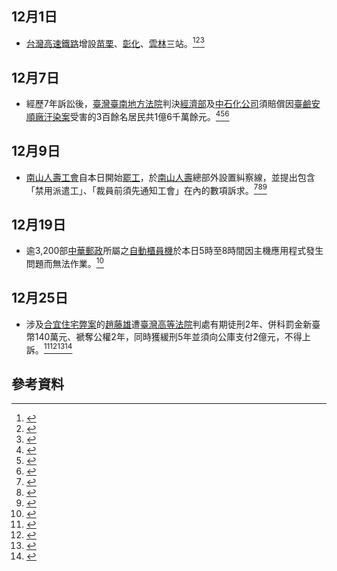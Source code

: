 {{vfd|[[Wikipedia:頁面存廢討論/記錄/2022/06/17#2022年6月臺灣|比較標準]]提刪|date=2022/06/18}}
<noinclude>{{MonthInTaiwan|2015|12}}</noinclude>
== 12月1日 ==
* [[台灣高速鐵路|台灣高速鐵路]]增設[[苗栗車站_(高鐵)|苗栗]]、[[彰化車站_(高鐵)|彰化]]、[[雲林車站|雲林]]三站。<ref>{{cite news|author=翁嫆琄|title=高鐵新3站通車 馬：實現愛台12項政策政見|url=http://newtalk.tw/news/view/2015-12-01/67412|accessdate=2015-12-07|newspaper=[[新頭殼|新頭殼]]|date=2015-12-01|archive-date=2015-12-03|archive-url=https://web.archive.org/web/20151203121521/http://newtalk.tw/news/view/2015-12-01/67412|dead-url=no}}</ref><ref>{{cite news|author=|title=「等到了」高鐵新3站通車|url=http://www.appledaily.com.tw/appledaily/article/headline/20151202/36931120|accessdate=2015-12-07|newspaper=[[蘋果日報_(台灣)|蘋果日報]]|date=2015-12-02|archive-date=2015-12-06|archive-url=https://web.archive.org/web/20151206163556/http://www.appledaily.com.tw/appledaily/article/headline/20151202/36931120/|dead-url=no}}</ref><ref>{{cite news|author=蔡維斌、蘇瑋璇、陳雅玲、林宛諭、張裕珍|title=苗彰雲高鐵新3站 首日4萬人搶搭|url=http://udn.com/news/story/8938/1351061|accessdate=2015-12-07|newspaper=[[聯合報|聯合報]]|date=2015-12-02|deadurl=yes|archiveurl=https://web.archive.org/web/20151204061006/http://udn.com/news/story/8938/1351061|archivedate=2015-12-04}}</ref>

== 12月7日 ==
* 經歷7年訴訟後，[[臺灣臺南地方法院|臺灣臺南地方法院]]判決[[中華民國經濟部|經濟部]]及[[中國石油化學工業開發|中石化公司]]須賠償因[[中石化安順廠污染案|臺鹼安順廠汙染案]]受害的3百餘名居民共1億6千萬餘元。<ref>{{cite news|author=陳耀宗|title=全國最大戴奧辛汙染案宣判：中石化需賠償受害居民1.68億|url=http://www.storm.mg/article/75496|accessdate=2015-12-08|newspaper=[[風傳媒|風傳媒]]|date=2015-12-07|archive-date=2015-12-10|archive-url=https://web.archive.org/web/20151210022527/http://www.storm.mg/article/75496|dead-url=no}}</ref><ref>{{cite news|author=溫正衡|title=安順廠汙染案 經部.中石化判賠1.6億|url=http://news.pts.org.tw/article/312093|accessdate=2015-12-08|newspaper=[[公視新聞|公視新聞]]|date=2015-12-07|archive-date=2015-12-11|archive-url=https://web.archive.org/web/20151211184646/http://news.pts.org.tw/article/312093|dead-url=no}}</ref><ref>{{cite news|author=劉榮輝|title=全國最大戴奧辛污染國賠案　中石化判賠居民1.6億|url=http://www.appledaily.com.tw/realtimenews/article/new/20151207/748240|accessdate=2015-12-08|newspaper=[[蘋果日報_(台灣)|蘋果日報]]|date=2015-12-07|archive-date=2016-01-25|archive-url=https://web.archive.org/web/20160125150245/http://www.appledaily.com.tw/realtimenews/article/new/20151207/748240/|dead-url=no}}</ref>

== 12月9日 ==
* [[南山人壽工會|南山人壽工會]]自本日開始[[2015年南山人壽罷工事件|罷工]]，於[[南山人壽|南山人壽]]總部外設置糾察線，並提出包含「禁用派遣工」、「裁員前須先通知工會」在內的數項訴求。<ref>{{cite news|author=曾原信|title=南山人壽工會9日起罷工 要求反逼退、重視業務員勞權|url=http://www.storm.mg/article/75703|accessdate=2015-12-12|newspaper=[[風傳媒|風傳媒]]|date=2015-12-10|archive-date=2015-12-12|archive-url=https://web.archive.org/web/20151212024153/http://www.storm.mg/article/75703|dead-url=no}}</ref><ref>{{cite news|author=蔡慧玲、陳信隆|title=國內壽險業首例 南山人壽工會大罷工|url=http://news.pts.org.tw/article/312234|accessdate=2015-12-12|newspaper=[[公視新聞|公視新聞]]|date=2015-12-09|archive-date=2015-12-22|archive-url=https://web.archive.org/web/20151222113527/http://news.pts.org.tw/article/312234|dead-url=no}}</ref><ref>{{cite news|author=廖千瑩|title=南山人壽工會今拉封鎖線罷工 創壽險業首例|url=http://news.ltn.com.tw/news/business/breakingnews/1534347|accessdate=2015-12-12|newspaper=[[自由時報|自由時報]]|date=2015-12-09|archive-date=2015-12-12|archive-url=https://web.archive.org/web/20151212001108/http://news.ltn.com.tw/news/business/breakingnews/1534347|dead-url=no}}</ref>

== 12月19日 ==
* 逾3,200部[[中華郵政|中華郵政]]所屬之[[自動櫃員機|自動櫃員機]]於本日5時至8時間因主機應用程式發生問題而無法作業。<ref>{{cite news|author=李姿慧|title=全台3200台郵局ATM掛點 民眾跳腳|url=http://www.appledaily.com.tw/appledaily/article/headline/20151220/36964829|accessdate=2015-12-20|newspaper=[[蘋果日報_(台灣)|蘋果日報]]|date=2015-12-20|archive-date=2015-12-22|archive-url=https://web.archive.org/web/20151222095950/http://www.appledaily.com.tw/appledaily/article/headline/20151220/36964829|dead-url=no}}</ref>

== 12月25日 ==
* 涉及[[合宜住宅弊案|合宜住宅弊案]]的[[趙藤雄|趙藤雄]]遭[[臺灣高等法院|臺灣高等法院]]判處有期徒刑2年、併科罰金新臺幣140萬元、褫奪公權2年，同時獲緩刑5年並須向公庫支付2億元，不得上訴。<ref>{{Cite web|url=http://tph.judicial.gov.tw/newsDetail.asp?SEQNO=211315|title=臺灣高等法院有關104年度矚上訴字第5號被告葉世文等貪污等案件之新聞稿。|accessdate=2015-12-26|work=|publisher=[[臺灣高等法院|臺灣高等法院]]|date=2015-12-25|archive-date=2015-12-26|archive-url=https://web.archive.org/web/20151226091219/http://tph.judicial.gov.tw/newsDetail.asp?SEQNO=211315|dead-url=no}}</ref><ref>{{cite news|author=黃韋銓|title=趙藤雄行賄案 繳2億緩刑5年免入監|url=http://newtalk.tw/news/view/2015-12-25/68404|accessdate=2015-12-26|newspaper=[[新頭殼|新頭殼]]|date=2015-12-25|archive-date=2015-12-26|archive-url=https://web.archive.org/web/20151226224336/http://newtalk.tw/news/view/2015-12-25/68404|dead-url=no}}</ref><ref>{{cite news|author=李志華、陳昌維|title=高院二審判趙藤雄2年 緩刑5年.捐2億|url=http://news.pts.org.tw/article/313372|accessdate=2015-12-26|newspaper=[[公視新聞|公視新聞]]|date=2015-12-25|archive-date=2015-12-26|archive-url=https://web.archive.org/web/20151226104621/http://news.pts.org.tw/article/313372|dead-url=no}}</ref><ref>{{cite news|author=劉世怡|title=合宜宅等案 趙藤雄遭判2年緩刑5年|url=http://www.cna.com.tw/news/firstnews/201512255013-1.aspx|accessdate=2015-12-26|newspaper=[[中央社|中央社]]|date=2015-12-25|archive-date=2015-12-26|archive-url=https://web.archive.org/web/20151226211900/http://www.cna.com.tw/news/firstnews/201512255013-1.aspx|dead-url=no}}</ref>

== 參考資料 ==
{{reflist|2}}

{{Portal:台灣新聞動態/Footer}}